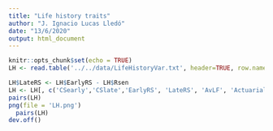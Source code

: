 ```yaml
---
title: "Life history traits"
author: "J. Ignacio Lucas Lledó"
date: "13/6/2020"
output: html_document
---
```


```r
knitr::opts_chunk$set(echo = TRUE)
LH <- read.table('../../data/LifeHistoryVar.txt', header=TRUE, row.names=1)
```

```r
LH$LateRS <- LH$EarlyRS - LH$Rsen
LH <- LH[, c('CSearly','CSlate','EarlyRS', 'LateRS', 'AvLF', 'ActuarialB')]
pairs(LH)
png(file = 'LH.png')
  pairs(LH)
dev.off()
```

